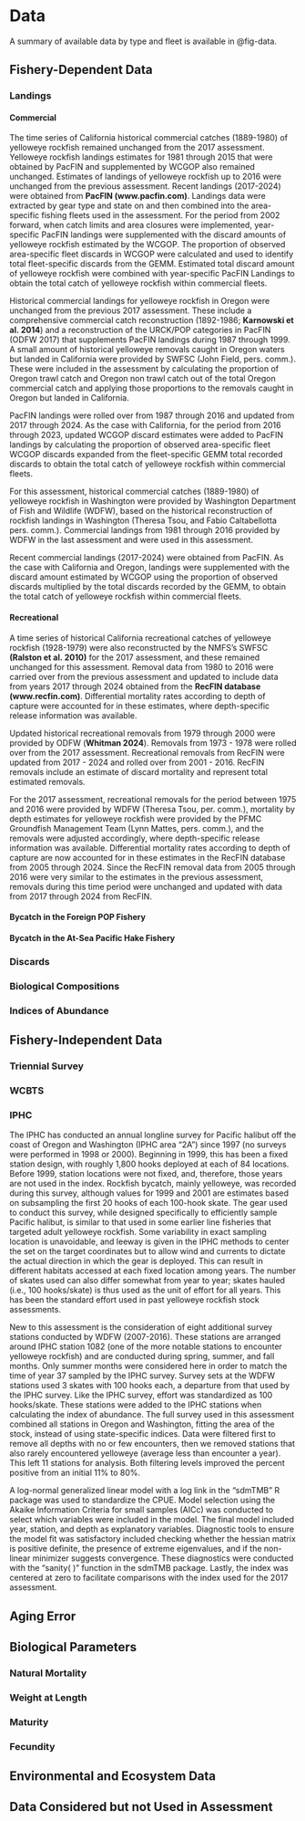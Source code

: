 # Data

<!--- Provide temporal and spatial resolutions or sample size where appropriate for each of the subsections, below.--->

A summary of available data by type and fleet is available in @fig-data.

## Fishery-Dependent Data 

<!-- Commercial fisheries landings by state, year, and gear (PacFIN is the standard source for recent domestic commercial landings), historical catch estimates, discards, recreational fisheries catches, foreign removals; sample size information for length- and age-composition data by state, year and gear, including both the number of trips and fish sampled. Description of methods to estimate abundance indices, sample size information by survey and year. Include complete tables and figures and date of data extraction. -->

### Landings

#### Commercial 

The time series of California historical commercial catches (1889-1980) of yelloweye rockfish remained unchanged from the 2017 assessment. Yelloweye rockfish landings estimates for 1981 through 2015 that were obtained by PacFIN and supplemented by WCGOP also remained unchanged.
Estimates of landings of yelloweye rockfish up to 2016 were unchanged from the previous assessment. Recent landings (2017-2024) were obtained from **PacFIN (www.pacfin.com)**. Landings data were extracted by gear type and state on and then combined into the area-specific fishing fleets used in the assessment. For the period from 2002 forward, when catch limits and area closures were implemented, year-specific PacFIN landings were supplemented with the discard amounts of yelloweye rockfish estimated by the WCGOP. The proportion of observed area-specific fleet discards in WCGOP were calculated and used to identify total fleet-specific discards from the GEMM. Estimated total discard amount of yelloweye rockfish were combined with year-specific PacFIN Landings to obtain the total catch of yelloweye rockfish within commercial fleets.

Historical commercial landings for yelloweye rockfish in Oregon were unchanged from the previous 2017 assessment. These include a comprehensive commercial catch reconstruction (1892-1986; **Karnowski et al. 2014**) and a reconstruction of the URCK/POP categories in PacFIN (ODFW 2017) that supplements PacFIN landings during 1987 through 1999. A small amount of historical yelloweye removals caught in Oregon waters but landed in California were provided by SWFSC (John Field, pers. comm.). These were included in the assessment by calculating the proportion of Oregon trawl catch and Oregon non trawl catch out of the total Oregon commercial catch and applying those proportions to the removals caught in Oregon but landed in California. 

PacFIN landings were rolled over from 1987 through 2016 and updated from 2017 through 2024. As the case with California, for the period from 2016 through 2023, updated WCGOP discard estimates were added to PacFIN landings by calculating the proportion of observed area-specific fleet WCGOP discards expanded from the fleet-specific GEMM total recorded discards to obtain the total catch of yelloweye rockfish within commercial fleets. 

For this assessment, historical commercial catches (1889-1980) of yelloweye rockfish in Washington were provided by Washington Department of Fish and Wildlife (WDFW), based on the historical reconstruction of rockfish landings in Washington (Theresa Tsou, and Fabio Caltabellotta pers. comm.). Commercial landings from 1981 through 2016 provided by WDFW in the last assessment and were used in this assessment. 

Recent commercial landings (2017-2024) were obtained from PacFIN. As the case with California and Oregon, landings were supplemented with the discard amount estimated by WCGOP using the proportion of observed discards multiplied by the total discards recorded by the GEMM, to obtain the total catch of yelloweye rockfish within commercial fleets.

#### Recreational 

A time series of historical California recreational catches of yelloweye rockfish (1928-1979) were also reconstructed by the NMFS’s SWFSC **(Ralston et al. 2010)** for the 2017 assessment, and these remained unchanged for this assessment. Removal data from 1980 to 2016 were carried over from the previous assessment and updated to include data from years 2017 through 2024 obtained from the **RecFIN database (www.recfin.com)**. Differential mortality rates according to depth of capture were accounted for in these estimates, where depth-specific release information was available. 

Updated historical recreational removals from 1979 through 2000 were provided by ODFW (**Whitman 2024**). Removals from 1973 - 1978 were rolled over from the 2017 assessment. Recreational removals from RecFIN were updated from 2017 - 2024 and rolled over from 2001 - 2016. RecFIN removals include an estimate of discard mortality and represent total estimated removals. 

For the 2017 assessment, recreational removals for the period between 1975 and 2016 were provided by WDFW (Theresa Tsou, per. comm.), mortality by depth estimates for yelloweye rockfish were provided by the PFMC Groundfish Management Team (Lynn Mattes, pers. comm.), and the removals were adjusted accordingly, where depth-specific release information was available. Differential mortality rates according to depth of capture are now accounted for in these estimates in the RecFIN database from 2005 through 2024. Since the RecFIN removal data from 2005 through 2016 were very similar to the estimates in the previous assessment, removals during this time period were unchanged and updated with data from 2017 through 2024 from RecFIN.

#### Bycatch in the Foreign POP Fishery

#### Bycatch in the At-Sea Pacific Hake Fishery

### Discards

### Biological Compositions 

### Indices of Abundance

## Fishery-Independent Data

### Triennial Survey

### WCBTS 

### IPHC  

The IPHC has conducted an annual longline survey for Pacific halibut off the coast of Oregon and Washington (IPHC area “2A”) since 1997 (no surveys were performed in 1998 or 2000). Beginning in 1999, this has been a fixed station design, with roughly 1,800 hooks deployed at each of 84 locations. Before 1999, station locations were not fixed, and, therefore, those years are not used in the index. Rockfish bycatch, mainly yelloweye, was recorded during this survey, although values for 1999 and 2001 are estimates based on subsampling the first 20 hooks of each 100-hook skate. The gear used to conduct this survey, while designed specifically to efficiently sample Pacific halibut, is similar to that used in some earlier line fisheries that targeted adult yelloweye rockfish. Some variability in exact sampling location is unavoidable, and leeway is given in the IPHC methods to center the set on the target coordinates but to allow wind and currents to dictate the actual direction in which the gear is deployed. This can result in different habitats accessed at each fixed location among years. The number of skates used can also differ somewhat from year to year; skates hauled (i.e., 100 hooks/skate) is thus used as the unit of effort for all years. This has been the standard effort used in past yelloweye rockfish stock assessments. 

New to this assessment is the consideration of eight additional survey stations conducted by WDFW (2007-2016). These stations are arranged around IPHC station 1082 (one of the more notable stations to encounter yelloweye rockfish) and are conducted during spring, summer, and fall months. Only summer months were considered here in order to match the time of year 37 sampled by the IPHC survey. Survey sets at the WDFW stations used 3 skates with 100 hooks each, a departure from that used by the IPHC survey. Like the IPHC survey, effort was standardized as 100 hooks/skate. These stations were added to the IPHC stations when calculating the index of abundance. The full survey used in this assessment combined all stations in Oregon and Washington, fitting the area of the stock, instead of using state-specific indices. Data were filtered first to remove all depths with no or few encounters, then we removed stations that also rarely encountered yelloweye (average less than encounter a year). This left 11 stations for analysis. Both filtering levels improved the percent positive from an initial 11% to 80%. 

A log-normal generalized linear model with a log link in the “sdmTMB” R package was used to standardize the CPUE. Model selection using the Akaike Information Criteria for small samples (AICc) was conducted to select which variables were included in the model. The final model included year, station, and depth as explanatory variables. Diagnostic tools to ensure the model fit was satisfactory included checking whether the hessian matrix is positive definite, the presence of extreme eigenvalues, and if the non-linear minimizer suggests convergence. These diagnostics were conducted with the “sanity( )” function in the sdmTMB package. Lastly, the index was centered at zero to facilitate comparisons with the index used for the 2017 assessment.

## Aging Error

## Biological Parameters 

### Natural Mortality 

### Weight at Length 

### Maturity 

### Fecundity 

## Environmental and Ecosystem Data 

## Data Considered but not Used in Assessment 



<!--- ADW - commented out all the old text below, moved new relevant text to above outline, re-wrote some sections.
2 Assessment
2.1 Data
**Data used in the yelloweye rockfish assessment are summarized in **Figure X**. These data include both fishery-dependent and fishery-independent sources. Types of data that inform the model include catch, length and age frequency data from seven commercial and recreational fishing fleets. Fishery-dependent biological data used in the assessment originated from both port-based and on-board observer sampling programs. Recreational observer data from Oregon and California were used to construct indices of relative abundance. Yelloweye rockfish catch in the International Pacific Halibut Commission’s (IPHC) long-line survey is also included in an index of relative abundance for Washington and Oregon; IPHC length and age frequency data are also used. Relative biomass indices and information from biological sampling from trawl surveys were included as well; these trawl surveys were conducted by the Northwest Fisheries Science Center and the Alaska Fisheries Science Center of the National Marine Fisheries Service (NMFS).**
2.1.1 Fishery removals
**The fishery removals in the assessment are divided among seven fleets operating within two areas: waters off California (area 1) and off Oregon and Washington (area 2). These fleets include California trawl, California non-trawl and California recreational fisheries, Oregon-Washington trawl and Oregon-Washington non-trawl, Oregon recreation and Washington recreational fleets. Trawl fisheries, in addition to domestic shoreside catches, include very small removals in the foreign Pacific ocean perch (POP) fishery and bycatch in the at-sea Pacific hake fishery. Landings in all seven fleets are shown in **Figure X** and detailed in **Table X**.**
**We reconstructed catches within each fleet by state. By necessity, they were estimated based on port of landing and not area of catch. The port of landing does not always coincide closely with the latitude at which fish were caught. This issue is particularly important for catches between Oregon and Washington. For instance, Oregon vessels, particularly those from northern ports such as Astoria/Warrenton, frequently fish in waters off Washington, but return to Oregon to land their catch. It is not possible to precisely convert port of landing into area of catch, especially for historical catches. The problem is even more challenging in regards to assigning lengths and age data collected by port samplers at the point of landings to area of catch. This issue has become more apparent in recent years, as larger, interagency catch reconstruction efforts have been made. At this point, no reliable method exists to estimate the portion of catches landed in Oregon but caught in Washington and vice versa, nor to do the same for biological data. Therefore, within the overall assessment area, Washington and Oregon were combined into one area, while California was treated as a separate area (in the previous assessment all three states were treated as separate areas).**
**As mentioned earlier, yelloweye rockfish have historically been a prized catch for both commercial and recreational fleets and have largely been retained when encountered. A historical trawl discard study **(Pikitch et al. 1988)** confirms that virtually 100% of yelloweye rockfish catch was retained. Therefore, for the period prior to 2002, it was assumed that all catch was retained and landed.**
**From 2002 forward, when catch limits and area closures were implemented and a portion of yelloweye catches were discarded, the total catch was estimated from both landings and dead discards. Discard information was obtained from the West Coast Groundfish Observer Program (WCGOP). The WCGOP was implemented in 2001 and began with gathering bycatch and discard information on board fishing vessels for the limited entry trawl and fixed gear fleets. Observer coverage has expanded to include the California halibut trawl, the nearshore fixed gear and pink shrimp trawl fisheries. Since 2011, the WCGOP provides 100% at-sea observer monitoring of catch for the catch share-based Individual Fishing Quotas (IFQ) fishery.**
2.1.1.1 Commercial and recreational removals
**Catches of yelloweye rockfish were reconstructed back to 1889, and the assessment assumes equilibrium unfished conditions of the stock prior to that. Recent commercial catch data (1981-2016) for stock assessments are available from the Pacific Fisheries Information Network (PacFIN), a regional fisheries database that manages fishery-dependent information in cooperation with NMFS) and West Coast state agencies. Recent recreational catch data were obtained either from state agencies or from the Recreational Fisheries Information Network (RecFIN), a regional source of recreational data managed by the Pacific States Marine Fisheries Commission (PSMFC).**
**Prior to 1981, however, catch information is sparse, and there is no database analogous to PacFIN to handle the data. Historically, landed catch of rockfish have been reported as mixed-species groups that have similar market value, rather than as individual species **(Barss and Niska 1978, Douglas 1998, Lynde 1986, Niska 1976, Tagart and Kimura 1982)**. These groups are called “market categories”. The species compositions of these mixed-species market categories have changed over time, with technological advances in fishing gear and development of different fisheries. Therefore, reconstruction of historical landings of rockfish has been a challenge.**
**However, in recent years, significant progress has been made by the state agencies and NMFS in reconstructing a comprehensive species-specific time series of catch for use in stock assessments. This assessment relies heavily on the results of these recent efforts. The sources used in the assessment to inform historical commercial and recreational landings within each West Coast state are described below.**
2.1.1.1.1 California
2.1.1.1.1.1 Commercial
The time series of California historical commercial catches (1889-1980) of yelloweye rockfish remained unchanged from the 2017 assessment. Yelloweye rockfish landings estimates for 1981 through 2015 that were obtained by PacFIN and supplemented by WCGOP also remained unchanged.
Estimates of landings of yelloweye rockfish up to 2016 were unchanged from the previous assessment. Recent landings (2017-2024) were obtained from **PacFIN (www.pacfin.com)**. Landings data were extracted by gear type and state on and then combined into the area-specific fishing fleets used in the assessment. For the period from 2002 forward, when catch limits and area closures were implemented, year-specific PacFIN landings were supplemented with the discard amounts of yelloweye rockfish estimated by the WCGOP. The proportion of observed area-specific fleet discards in WCGOP were calculated and used to identify total fleet-specific discards from the GEMM. Estimated total discard amount of yelloweye rockfish were combined with year-specific PacFIN Landings to obtain the total catch of yelloweye rockfish within commercial fleets.
2.1.1.1.1.2 Recreational
A time series of historical California recreational catches of yelloweye rockfish (1928-1979) were also reconstructed by the NMFS’s SWFSC **(Ralston et al. 2010)** for the 2017 assessment, and these remained unchanged for this assessment. Removal data from 1980 to 2016 were carried over from the previous assessment and updated to include data from years 2017 through 2024 obtained from the **RecFIN database (www.recfin.com)**. Differential mortality rates according to depth of capture were accounted for in these estimates, where depth-specific release information was available. 
2.1.1.1.2 Oregon
2.1.1.1.2.1 Commercial
Historical commercial landings for yelloweye rockfish in Oregon were unchanged from the previous 2017 assessment. These include a comprehensive commercial catch reconstruction (1892-1986; **Karnowski et al. 2014**) and a reconstruction of the URCK/POP categories in PacFIN (ODFW 2017) that supplements PacFIN landings during 1987 through 1999. A small amount of historical yelloweye removals caught in Oregon waters but landed in California were provided by SWFSC (John Field, pers. comm.). These were included in the assessment by calculating the proportion of Oregon trawl catch and Oregon non trawl catch out of the total Oregon commercial catch and applying those proportions to the removals caught in Oregon but landed in California. 
PacFIN landings were rolled over from 1987 through 2016 and updated from 2017 through 2024. As the case with California, for the period from 2016 through 2023, updated WCGOP discard estimates were added to PacFIN landings by calculating the proportion of observed area-specific fleet WCGOP discards expanded from the fleet-specific GEMM total recorded discards to obtain the total catch of yelloweye rockfish within commercial fleets. 
2.1.1.1.2.2 Recreational
Updated historical recreational removals from 1979 through 2000 were provided by ODFW (**Whitman 2024**). Removals from 1973 - 1978 were rolled over from the 2017 assessment. Recreational removals from RecFIN were updated from 2017 - 2024 and rolled over from 2001 - 2016. RecFIN removals include an estimate of discard mortality and represent total estimated removals. 
2.1.1.1.3 Washington
2.1.1.1.3.1 Commercial
For this assessment, historical commercial catches (1889-1980) of yelloweye rockfish in Washington were provided by Washington Department of Fish and Wildlife (WDFW), based on the historical reconstruction of rockfish landings in Washington (Theresa Tsou, and Fabio Caltabellotta pers. comm.). Commercial landings from 1981 through 2016 provided by WDFW in the last assessment and were used in this assessment. 
Recent commercial landings (2017-2024) were obtained from PacFIN. As the case with California and Oregon, landings were supplemented with the discard amount estimated by WCGOP using the proportion of observed discards multiplied by the total discards recorded by the GEMM, to obtain the total catch of yelloweye rockfish within commercial fleets.
2.1.1.1.3.2 Recreational
For the 2017 assessment, recreational removals for the period between 1975 and 2016 were provided by WDFW (Theresa Tsou, per. comm.), mortality by depth estimates for yelloweye rockfish were provided by the PFMC Groundfish Management Team (Lynn Mattes, pers. comm.), and the removals were adjusted accordingly, where depth-specific release information was available. Differential mortality rates according to depth of capture are now accounted for in these estimates in the RecFIN database from 2005 through 2024. Since the RecFIN removal data from 2005 through 2016 were very similar to the estimates in the previous assessment, removals during this time period were unchanged and updated with data from 2017 through 2024 from RecFIN.
2.1.1.1.4 Bycatch in the Foreign POP Fishery
**Between the mid-1960s and mid-1970s, a small amount of yelloweye rockfish (32 mt over 11 years) was caught by foreign trawl fleets from the former Soviet Union, Japan, Poland, Bulgaria, and East Germany, which targeted aggregations of Pacific ocean perch (POP) in the waters off the U.S. West Coast **(Love et al., 2002)**. **Rogers (2003)** estimated removals of POP and other species caught within this foreign POP fishery, including removals of yelloweye rockfish. In the assessment, we used estimates of yelloweye bycatch in the foreign POP fishery between 1966 and 1976 as estimated by **Rogers (2003)**.** 
2.1.1.1.5 Bycatch in the At-Sea Pacific Hake Fishery
**Small amounts of yelloweye rockfish catch have been reported for the Pacific hake fishery. That time series cover the period between 1976 and 2016 and include catches removed by foreign and domestic fisheries as well as those obtained during the time of Joint Ventures. The At-Sea Hake Observer Program (A-SHOP) monitors the at-sea hake processing vessels and collects total catch and bycatch data. The annual amounts of yelloweye rockfish bycatch in the at-sea hake fishery, collected by A-SHOP, were obtained from the North Pacific Database Program (NORPAC). The total amount caught in this fishery since 1976 is less than 11 mt.**
2.1.2 Abundance Indices
**Indices of abundance provide an indicator of population dynamics by tracking portions of the population through time. All indices currently available for yelloweye rockfish are treated as relative measures of abundance, as modified by index-specific selectivity, and none of the sampling provides an absolute measure of population size along the spatial extent of the current stock assessment.**
**This assessment utilizes fishery-independent data from three surveys, including two bottom trawl surveys and one hook-and-line survey. Bottom trawl surveys were conducted on the continental shelf and slope of the Northeast Pacific Ocean by the AFSC and NWFSC and include the AFSC shelf survey (often called “triennial”, since it was conducted every third year) and the NWFSC shelf-slope bottom trawl survey. Details on latitudinal and depth coverage of these surveys by year are presented in **Table X**. The hook-and-line survey was conducted by the IPHC.**
**The two bottom trawl surveys do not encounter yelloweye rockfish often (**Table X** and **Table X**), while the IPHC survey targets on halibut and encounters rockfish as bycatch. To supplement the lack of directed yelloweye rockfish surveys, this stock assessment also utilizes several fishery-dependent abundance indices that use catch-per-unit-effort (CPUE) as a relative measure of population abundance. Common to all of these fishery-dependent indices is the high frequencies of zero yelloweye rockfish catches. Thorough data filtering had to be done to identify trips in areas and habitats with the potential to encounter yelloweye rockfish.**
2.1.2.1 Fishery-Independent Indices
2.1.2.1.1 Bottom Trawl Surveys
2.1.2.1.1.1 AFSC Triennial Survey
**The AFSC triennial survey was conducted every third year between 1977 and 2004. In 2004 this survey was conducted by the NWFSC. Survey methods are most recently described in **Weinberg et al. (2002)**. The basic design was a series of equally spaced transects from which searches for tows in specific depth ranges were initiated. Over the years, the survey area varied in depth and latitudinal range (**Table X**). Prior to 1995, the depth range was limited to 366 m (200 fm) and the surveyed area included four INPFC areas (Monterey, Eureka, Columbia and U.S. Vancouver). After 1995, the depth coverage was expanded to 500 m (275 fm) and the latitudinal range included not only the four INPFC areas covered in the earlier years, but also part of the Conception area with a southern extent of 34o50’ N. latitude. For all years, except 1977, the shallower surveyed depth was 55 m (30 fm); in 1977 no tows were conducted shallower than 91 m (50 fm). No yelloweye were observed deeper that 366 meters; therefore, we used a single time series to construct an abundance index from this survey. The data from the 1977 survey were not used in the assessment, because of the differences in depths surveyed and the large number of “water hauls”, when the trawl footrope failed to maintain contact with the bottom **(Zimmermann et al., 2001)**. The tows conducted in Canadian and Mexican waters were also excluded.**
2.1.2.1.1.2 NWFSC West Coast Groundfish Bottom Trawl Survey
**The NWFSC trawl survey has been conducted annually since 2003, and the data between 2003 and 2016 were used in this assessment. The survey consistently covered depths between 55 and 1280 m (30 and 700 fm) and the latitudinal range between 32o34’ and 48o22’ N. latitude, the extent of all five INPFC areas on the U.S. West Coast (**Table X**). The survey is based on a random-grid design, and four industry chartered vessels per year are assigned an approximately equal number of randomly selected grid cells. The survey is conducted from late May to early October, and is divided into two passes, with two vessels operating during each pass. The survey methods are most recently described in detail in **Keller et al. (2017)**.**
2.1.2.1.1.3 Bottom trawl survey abundance indices
**Bottom trawl survey indices were calculated only for Oregon-Washington area, since neither survey had a sufficient number of yelloweye positive hauls in California waters (with some years having no positive hauls at all). Summaries of surveys sampling effort with total number of survey hauls along with yelloweye positive hauls by area are provided in **Table X** and **Table X**.**
**We analyze data from the triennial survey and NWFSC trawl survey using the Vector Autoregressive Spatial Temporal (VAST) delta-model (**Thorson et al. 2015**), implemented as an R package (Thorson and Barnett n.d.) and publicly available online (https://github.com/James-Thorson/VAST). We specifically include spatial and spatio-temporal variation in both encounter probability and positive catch rates, a logit-link for encounter probability, and a log-link for positive catch rates. We also include vessel-year effects for each unique combination of vessel and year in the database, to account for the random selection of commercial vessels used during sampling (**Helser et al. 2004**, **Thorson and Ward 2014**). We approximate spatial variation using 250 knots, and use the bias-correction algorithm (**Thorson and Kristensen 2016**) in Template Model Builder (**Kristensen et al. 2016**). Further details regarding model structure are available in the user manual (https://github.com/James-Thorson/VAST/blob/master/examples/VAST_user_manual.pdf). To confirm convergence of the model estimation algorithm, we confirm that the Hessian matrix is positive definite and that the absolute-value of the final gradient of the log-likelihood with respect to each fixed effect was <0.0001 for each fixed effect.
Following advice from the Scientific and Statistical Committee (SSC) of the Pacific Fishery Management Council (PFMC), we use the following three diagnostics for model fit:
1. The Quantile-Quantile (Q-Q) plot, generated by comparing each observed datum with its predicted distribution under the fitted model, calculating the quantile of that datum, and comparing the distribution of quantiles with its expectation under a null model (i.e., a uniform distribution). This Q-Q plot shows no evidence that the model fails to capture the shape of dispersion shown in the positive catch rate data (**Figure X** and **Figure X**).
2. A comparison of predicted and observed proportion encountered when binning observations by their predicted encounter probability. This comparison shows no evidence that encounter probabilities are over-estimated for low-encounter-probability observations, or vice versa. 
3. A visualization of Pearson residuals for encounter probability and positive catch rates associated with each knot. This comparison shows no evidence of residual spatial patterns for either model component (**Figure X** through **Figure X**). Estimated abundance indices for triennial and NWFSC trawl survey are shown in **Figure X** and **Figure X**, respectively. The triennial survey index shows an abrupt decline in 1992, and NWFSC trawl survey shows an increasing trend between 2004 and 2013 with lower estimates in the last two years. Comparison of VAST abundance indices used in the assessment with estimates calculated using the designed-based area swept approach are provided in **Figure X** and **Figure X**, for the AFSC triennial and NWFSC surveys, respectively. **Figure X** and **Figure X** show comparisons of VAST indices with abundance estimates used in 2011 assessment, calculated using a non-spatial delta-GLMM approach, for the AFSC triennial and NWFSC surveys respectively.**
2.1.2.1.2 IPHC Longline Survey
The IPHC has conducted an annual longline survey for Pacific halibut off the coast of Oregon and Washington (IPHC area “2A”) since 1997 (no surveys were performed in 1998 or 2000). Beginning in 1999, this has been a fixed station design, with roughly 1,800 hooks deployed at each of 84 locations. Before 1999, station locations were not fixed, and, therefore, those years are not used in the index. Rockfish bycatch, mainly yelloweye, was recorded during this survey, although values for 1999 and 2001 are estimates based on subsampling the first 20 hooks of each 100-hook skate. The gear used to conduct this survey, while designed specifically to efficiently sample Pacific halibut, is similar to that used in some earlier line fisheries that targeted adult yelloweye rockfish. Some variability in exact sampling location is unavoidable, and leeway is given in the IPHC methods to center the set on the target coordinates but to allow wind and currents to dictate the actual direction in which the gear is deployed. This can result in different habitats accessed at each fixed location among years. The number of skates used can also differ somewhat from year to year; skates hauled (i.e., 100 hooks/skate) is thus used as the unit of effort for all years. This has been the standard effort used in past yelloweye rockfish stock assessments. New to this assessment is the consideration of eight additional survey stations conducted by WDFW (2007-2016). These stations are arranged around IPHC station 1082 (one of the more notable stations to encounter yelloweye rockfish) and are conducted during spring, summer, and fall months. Only summer months were considered here in order to match the time of year 37 sampled by the IPHC survey. Survey sets at the WDFW stations used 3 skates with 100 hooks each, a departure from that used by the IPHC survey. Like the IPHC survey, effort was standardized as 100 hooks/skate. These stations were added to the IPHC stations when calculating the index of abundance. The full survey used in this assessment combined all stations in Oregon and Washington, fitting the area of the stock, instead of using state-specific indices. Data were filtered first to remove all depths with no or few encounters, then we removed stations that also rarely encountered yelloweye (average less than encounter a year). This left 11 stations for analysis. Both filtering levels improved the percent positive from an initial 11% to 80%. 
A log-normal generalized linear model with a log link in the “sdmTMB” R package was used to standardize the CPUE. Model selection using the Akaike Information Criteria for small samples (AICc) was conducted to select which variables were included in the model. The final model included year, station, and depth as explanatory variables. Diagnostic tools to ensure the model fit was satisfactory included checking whether the hessian matrix is positive definite, the presence of extreme eigenvalues, and if the non-linear minimizer suggests convergence. These diagnostics were conducted with the “sanity( )” function in the sdmTMB package. Lastly, the index was centered at zero to facilitate comparisons with the index used for the 2017 assessment.
2.1.2.2.1 California MRFSS Dockside CPUE, 1980-1999
**The California dockside sampling of the Commercial Passenger Fishing Vessel (CPFV) and private boat sectors was available from 1980-2003, but the years 1989-1991 were not sampled. Years after 1999 were also excluded due to catch restrictions, and thus changing catchability over a short time period. An attempt to correct for this management change was made by using management period as a factor in an exploratory model, but this proved unsuccessful, thus the time series was truncated at 1999. Further filtering of additional years, regions and subregions with little to no catch of yelloweye rockfish improved the positive catch rate of yelloweye from 4% to 16% (**Table X**). One additional filter, the Stephens-MacCall method (**Stephens and MacCall 2004**) was also applied. This approach uses a linear model to relate yelloweye rockfish catches to the catches of others species, thus inferring trips likely to catch yelloweye rockfish to the species composition of the catch. Applying this filter further increased the presence of yelloweye rockfish to 53%. The final model includes the factors YEAR and AREA (**Table X**). The data generally met the assumptions of the GLM (**Figure X** and **Figure X**) and jackknifing was used to estimate uncertainty (**Table X**). The index shows a general decline in yelloweye rockfish over the time period, with moderate to high levels of uncertainty (**Figure X**).**
2.1.2.2.2 California Onboard Observer CPUE, 1988-1998
The CDFW conducted an onboard CPFV sampling program in central California from 1987- 1998. This program sought to collect information on the recreational groundfish sector by recording catch, effort and length data at the level of a fishing trip. Subsequent work digitized the original data sheets and aggregated the relevant location information (time and number of observed anglers) to match the available catch information (**Monk et al. 2016**). Filtering of the data was done as follows:
•	removed trips with missing information,
•	removed drifts that were under 2 minutes (indicative of a non-standard drift),
•	removed year 1987 (under sampled),
•	removed reefs with <12 positive records or all positives in one year,
•	removed depths <30m and >160m, depths at which yelloweye were rarely or never encountered,
•	and removed county 85 (no positives).
This filtering improved the percent positive yelloweye from 10% to 14%, but also pinpointed trips with higher probabilities that yelloweye rockfish could be encountered by reducing total trips by almost half (**Table X**). Model selection explored the inclusion of MONTH, DEPTH, COUNTY, and REEF as factors, in addition to YEAR. The final model was YEAR+MONTH+DEPTH+COUNTY (**Table X**). The data generally met the assumptions of the GLM (**Figure X** and **Figure X**). Both bootstrapping and jackknifing estimates of uncertainty were calculated; jackknifing was used for the reference model (**Table X**). The delta-GLM model results were very different from the geometric average of the catch rates; uncertainty was at moderate levels (**Table X** and **Figure X**). The CPFV index show a similar population decline as the dockside index, with the CPFV index having lower levels of uncertainty (**Figure X**).
2.1.2.2.3 Oregon Onboard Observer CPUE, 2001 – 2024
The Oregon Onboard Observer (now Ocean Recreational Fisheries Survey, or ORFS) index was updated from the previous yelloweye rockfish assessment and updated drift-level catch-per-unit-effort data was obtained from ODFW through the end of 2024. The database contains information on catch by species (number of retained and released fish), effort (angler hours), sample depth, and bag limits and other relevant regulations (@monk_documentation_2013).  
The unfiltered data set contained 18,410 drifts. Multiple standardized filters are applied to remove outliers and data unsuitable for an index. These filters are very similar to filters applied in 2017 and include drifts without data needed for CPUE information, long drifts (below 95th quantile), drifts in deeper waters (less than 64fm, 99th quantile), drifts that were targeting primarily mid-water species, and drifts outside of the legal fishing depth (with a five fm buffer). Additionally, years with extreme low sample sizes (<10) were excluded, including 2003, 2016 and 2019. Finally, drifts onboard charters from Port Orford were removed due to small sample size. The final filtered dataset included 6,839 trips with a 6.1% encounter rate for yelloweye rockfish. 
Covariates evaluated included year, month, port, the open depths to fishing (all depths or inside 20/30/40fm), and a 5fm-binned depth of drift covariate. This is in contrast to the 2017 index, which was only able to evaluate a year covariate. The covariates listed above are standard to evaluate for this index in other assessments. Negative binomial models were fit using sdmTMB (version 0.6.0) to the drift-level data (catch with a log offset for adjusted angler hours). A model without the open fishing depths or month was selected as the best fit model by AIC (Table “model selection”). Acceptable diagnostics for the model were achieved (FIGURE – qqplot). The index of abundance in shown in Figure XXX and Table XXXX. A comparison to the ORFS index used in the previous assessment indicates that despite the change in modeling approach and the covariates included, most years overlap between the two indices and similar trends are observed (Figure “ORFS index comparison”). The updated index has reduced within-year variance and a lack of extreme swings in the standardized index value (e.g. 2013).   
2.1.2.2.4 Oregon MRFSS Dockside CPUE, 1982-1999
**Trip-level dockside interview data from MRFSS (Type-3 records) were provided by ODFW. The original data set runs from 1980-2003, with a gap in coverage in years 1989-1991. Filtering of the data was done as follows:
•	removed counties with no or few encounters,
•	removed waves (i.e., a two-month period) with few to no catches,
•	applied the **Stephens-MacCall (2004)** approach of selecting trips with species compositions most likely to have occurred in yelloweye habitat,
•	and removed years 1980 and 1981 (few encounters) and all years after 1999 (due to management changes).
This filtering improved the percent positive yelloweye rockfish from 27% to 74%, and also reduced the number of samples by 80% (**Table X**). No model selection was possible as YEAR was the only factor with positives in every level. The data generally met the assumptions of the GLM (**Figure X** and **Figure X**). Jackknifing estimates of uncertainty were used for the reference model (**Table X**). The delta-GLM model results shows a general decline in yelloweye rockfish over the period, with moderate to high levels of uncertainty **Table X** and **Figure X**).**
2.1.2.2.5 Oregon ORBS Dockside (release only) CPUE, 2004-2024
The Ocean Recreational Boat Survey (ORBS) dockside index for Oregon was updated for this assessment. CPUE, expressed in terms of fish per angler-hour, was calculated by multiplying the number of anglers and the total trip time, minus the boat type-specific travel time. The database contains information on released fish by species (number of angler-reported released fish), effort (angler hours), sample location (port where data were collected), date, bag limits and other relevant regulations, boat type (charter or private), and trip type (e.g., bottom associated fish). 
The unfiltered data set contained 504,128 trips from 2001 - 2024. Since the previous yelloweye assessment, multiple data filters have been standardized, which are very similar to the 2017 assessment, and are applied to ORBS trip-level data to remove outliers and data unsuitable for an index. For this index, the time period was restricted to years when retention of yelloweye rockfish was prohibited, which began on January 1, 2004. There were two differences in the filtering in this updated index. One, the previous index began in 2005, which was determined to be an error in the timing of the implementation of prohibited status for yelloweye. Given that prohibition was in effect on January 1, the year 2004 is included in this updated index. The second difference in filtering is the elimination of the Stephens-MacCall filter in the updated index. This filter has not been used for several assessment cycles, based on a recommendation from NWFSC staff (pers. comm. A. Whitman, ODFW). The final dataset included 133,039 trips (TABLE “percent_pos.csv”) from 2004 – 2024 with an overall encounter rate of 7.4%.
Covariates evaluated included year, month, port, the open depths to fishing (all depths or inside 20/30/40 fm), and boat type. These are the same covariates evaluated in the 2017 ORBS index, apart from the open depths of the fishery. The final model in 2017 included boat type, port and year. Negative binomial models were fit in sdmTMB (Version 0.6.0) to the trip-level data (catch with a log offset for adjusted angler hours). The final model selected includes year, month, port, boat type and open fishery depths, which was the best fit model by AIC in this series (TABLE “model_selection.csv”). Acceptable diagnostics for the model were achieved (FIGURE – qqplot). The index of abundance in shown in Figure XXX and Table XXXX. ODFW no longer maintains the deltaGLM code that was used to develop the 2017 index and so the index was updated to use the currently accepted modeling approach for PFMC groundfish assessments (sdmTMB). To bridge this change, the 2017 model index structure was applied to the current dataset using sdmTMB and compared to the deltaGLM index used in the 2017 assessment and the current recommended updated index in Figure XX (“ORBS index comparison”). There are some differences observed in 2005 – 2009 between the deltaGLM index and the two sdmTMB indices; however, this appears to be largely driven by the updated modeling approach. A comparison to the ORFS index used in the previous assessment indicates that despite the change in modeling approach and the covariates included, most years overlap between the two indices and similar trends are observed (Figure “ORFS index comparison”). The updated index has reduced within-year variance and a lack of extreme swings in the standardized index value (e.g. 2013). 
2.1.2.2.6 Washington Dockside CPUE, 1982-2001
**The WDFW conducted dockside interviews of recreational fishing trips from 1981-2016. These interviews collected information on catch of several species, including yelloweye rockfish, number of anglers fishing, trip type, boat type, port, fishing area , month, day, week, and other details. Only years prior to and including 2001 were considered given management actions after 2001, which significantly changed the reported number of yelloweye rockfish. Filtering of the data was done as follows:
•	retained “bottomfish only” trips,
•	removed trips with no recorded anglers,
•	removed fishing areas and ports with no catches of yelloweye rockfish,
•	retained trips that caught more than 1 of the following groundfishes: brown, canary, copper, China, quillback, and yelloweye rockfishes, kelp greenling, and lingcod,
•	and retained only months May-September (core bottomfishing months).
This filtering improved the percent positive yelloweye rockfish from 3% to 25%, and reduced the number of samples by 92% to select trips most likely to encounter yelloweye rockfish (**Table  X**). Model selection explored the inclusion of MONTH, BOAT TYPE, and PORT as factors, in addition to YEAR. The final model retained all factors (**Table X**). The data generally met the assumptions of the GLM (Figure 39and Figure 40). Bootstrapping estimates of uncertainty were calculated at relatively low levels (Table 20, Figure 41). The delta-GLM model results were very different from the geometric average of the catch rates; uncertainty was at low levels (**Figure X**). 
Fishery-dependent indices for the Oregon-Washington area are dynamic and highly variable, meaning the information content of each is probably fairly low (**Figure X**).**
2.1.3 Fishery-Dependent Biological Compositions
Most biological data for yelloweye rockfish were reported for both sexes combined. Since composition data and estimates of growth parameters for yelloweye rockfish did not indicate sexual dimorphism in growth, length and age frequency distributions were generated by year for females and males combined. Sampling statistics (number of samples and number of individual fish) for each fleet and year were used to create length and frequency distributions, are shown from **Table X** through **Table X**. 
Length composition data from commercial and recreational fisheries were compiled into 2-cm increment length bins, ranging from 10 to 74 cm. Most lengths were reported as fork lengths, but there were some in the recreational fisheries that were reported as total lengths. A sample of **several hundreds of fish** for which both fork and total lengths were taken were analyzed and a linear relationship (R2 = 0.999) was developed to convert total to fork length. 
Due to sparse sampling as a result of regulatory discard requirements, raw length frequencies are calculated as the count of fish within a given size bin. **This has been the case in previous assessments, and preliminary investigation of alternate weighting procedures revealed little sensitivity to this choice**.
The initial input sample sizes for length frequency distributions of yelloweye rockfish fishery-dependent sources were calculated by year as a function of the number of trips (or samples in the case of recreational fleets) and number of fish sampled, following **Stewart and Hamel (2014)**:
 **ADD FUNCTIONS**
This method was developed based on analysis of the input and model-derived effective sample sizes from West Coast groundfish stock assessments. A step-wise linear regression was used to estimate the increase in effective sample size per sample based on fish-per-sample and the maximum effective sample size for large numbers of individual fish.
 
Age composition data from fisheries ranged from age 0 to age 65. Age composition data were compiled as conditional ages at length (CAAL) distributions by fleet and year. The CAAL approach uses an age-length matrix, in which columns correspond to ages and rows to length bins. The distribution of ages in each column then is treated as a separate observation, conditioned on the corresponding length bin (row). The conditional ages-at-length approach has been used in most stock assessments on the West Coast of the United States in the last decade, since it has several advantages over the use of marginal age frequency distributions. Age structures are usually collected from the individuals that have been measured for length. If the standard age compositions are used along with length frequency distributions in the assessment, the information on year class strength may be double-counted since the same fish are contributing to likelihood components that are assumed to be independent. The use of conditional age distributions within each length bin allows avoiding such double-counting. Also, the use of conditional ages at length distributions allows the reliable estimation of growth parameters within the assessment model. The initial sample sizes for conditional ages-at-length data were the actual numbers of fish on which each composition is based.
Biological information was obtained from a variety of sources. These sources are described below by state and fleet. The length compositions constructed from these data are shown in **Figure X** through **Figure X**. The age compositions constructed from these data are shown in **Figure X** through **Figure X**. 
2.1.3.1 California
2.1.3.1.1 Length Compositions
Updated length composition data for California commercial catches (trawl and non-trawl) were available from PacFIN (extracted on April 4, 2025). Trawl length data were collected between 1978 and 2024, while non-trawl length data were available between 1979 and 2002. Trawl length data were also available from WCGOP between 2019 and 2022, while non-trawl length data were available for the period between 2004 and 2023. Updated length composition data for California recreational fishery were obtained from RecFIN (**extracted …**). These data yielded a relatively consistent number of samples between 1980 and 2024. In early periods (prior to 1993), the lengths from recreational fishery were measured as total length (and converted to fork length), and after 1993 as fork length. Updated length compositions from the California On-Board CPFV Observer Sampling Program were available for the years 1987-1999 and 2004-2024. 
2.1.3.1.2 Age Compositions
Age composition data were extremely limited for California fisheries. No yelloweye rockfish age data were available from the Californian trawl fishery. A sample of only six fish was available from the non-trawl fishery for 2005 from the WCGOP and a limited amount of ages (52 fish) was provided by CDFW for the period 1978-1988 (John Budrick, pers. comm.). A limited amount of recently generated age data were provided from recreational fishery by the SWFSC for 1979-1984 (Don Pearson and John Field, pers. comm.) and by the CDFW for years 2009- 2016 (John Budrick, pers. comm.). The latter data set was generated from confiscated yelloweye rockfish collected from recreational catches, when retention for yelloweye rockfish was prohibited. 
2.1.3.2 Oregon
2.1.3.2.1 Length Compositions
Updated length composition data for Oregon trawl and non-trawl commercial fisheries were obtained from PacFIN (extracted on April 4, 2025). Trawl length compositions were available for years 1995-2024 and non-trawl length compositions were available for years 1995-2024. The WCGOP also provided length composition data for 2005-2023 from the trawl fishery and between 2004 and 2023 from the non-trawl fleet. Updated lengths from the recreational fishery were obtained from RecFIN for 1980-2024. These data were collected in the MRFSS and, the Ocean Recreational Boat Survey (ORBS) dockside sampling programs (total lengths were converted to fork lengths when needed), and from the Ocean Recreational Fishery Survey (ORFS, previously the Oregon onboard recreational observer program), which measures fish discarded at sea.
2.1.3.2.2 Age Compositions
Updated age composition data from Oregon commercial fisheries were obtained from PacFIN and included samples from the trawl fishery (1141 fish) collected in 2001-2024 and from the non-trawl fishery (111 fish) for 2008-2024. The WCGOP also had samples for Oregon-Washington states (information not available at the state level) from trawl fisheries collected in 2004-2006 (77 fish) and from the non-trawl fisheries for 2004-2007 (79 fish). Age composition data from Oregon recreational fisheries were obtained from WDFW (who read age structures) for selected years between 1979 and 2012. Early samples from this dataset (in the 1970s and 1980s) were taken by an ODFW biologist in Garibaldi who saw the offshore fishery starting to develop. A limited amount of yelloweye rockfish age data from the recreational fishery, collected between 2009 and 2016 from fish that were illegally landed and confiscated (since no retention is allowed) were provided by ODFW. 
2.1.3.3 Washington
2.1.3.3.1 Length Compositions
Updated length composition data for the Washington trawl and non-trawl commercial fisheries were obtained from PacFIN (extracted on April 4, 2025). Trawl length compositions were available for 1996-2023 and non-trawl for 1980-2024. The WCGOP also provided lengths for 2005-2019 from the trawl fishery and for 2004-2023 from the commercial non-trawl fleet. Yelloweye rockfish lengths from the recreational fishery were obtained from RecFIN for 1981-2024.
2.1.3.3.2 Age Compositions
Age composition data from Washington commercial fisheries were obtained from PacFIN and included samples from the trawl fishery (268 fish) collected between 2002 and 2023 and from the non-trawl fishery (2166 fish) collected between 2001 and 2024. The WCGOP also had samples for Oregon-Washington states (information not available at the state level) from trawl fisheries collected in 2004-2006 (77 fish) and from the non-trawl fisheries for 2004-2007 (79 fish). Ages from recreational fisheries were obtained from WDFW for selected years between 1979 and 2024. These data were collected in the MRFSS and in the WDFW Ocean Sampling Program (OSP) and obtained from RecFIN.
2.1.4 Fishery-Independent Biological Compositions
 2.1.4.1 Length Compositions
Length composition data were available for all three fishery-independent surveys. The length composition data from the previous assessment was used up to 2016. Data from 2017 through 2024 was obtained for NWFSC West Coast Groundfish Bottom Trawl Survey and the Triennial survey were obtained using functions from the **{nwfscSurvey} R package**. The IPHC survey data was provided from WDFW. 
A summary of sampling efforts (number of hauls and number of individual fish) in all surveys is provided in **Table X** and **Table X**. Length composition data were compiled into 33 length bins, ranging from 10 to 74 cm. Year-specific length frequency distributions generated for each survey are shown in **Figure X**.
The initial input sample sizes for the survey length frequency distribution data were calculated as a function of both the number of fish and number of tows (or STLKEY in the case of the IPHC survey) sampled using the method developed by via Stewart’s Method from the **Pacific Ocean Perch assessment**:
**ADD FUNCTIONS**
which precedes the **Stewart and Hamel (2014)** method that is more specific to species types.
2.1.4.2 Age Compositions
Age composition data were available from the NWFSC trawl survey and IPHC surveys through the same sources as the length data. No age data were available from the triennial survey. As in the case of fishery data, age composition data were assembled into 66 age bins, ranging from age 0 to age 65. Year-specific age frequency distributions generated for each survey are shown in **Figure X** and **Figure X**. In the model, age composition data from the surveys were compiled as conditional distributions of ages at length by survey and year. The initial sample sizes for conditional age-at-length data were the actual numbers of fish on which each composition is based.
2.1.5 Biological Parameters and Data
The length-weight relationship used in this assessment is based on data collected in the NWFSC trawl survey obtained from the **{nwfscSurvey} R package**. Length-weight curves were fitted with the sexes combined using the following relationship:
**ADDE FUCNTION**
Where W is individual weight (kg), L is total natural length (cm) and ⍺ and  β are coefficients used as constants.
The parameters derived from this analysis were as follows: ⍺ = 7.183309·10-6, and β  = 3.244801 (**Figure X **(can be found under Rcode > model_params > plots)). We updated parameters used in the 2011 assessment, since many samples used were based on total lengths in addition to those based on fork lengths.
2.1.5.2 Maturity
2.1.5.3 Fecundity
2.1.5.4 Natural Mortality
2.1.5.5 Ageing Error
2.1.6 Environmental or Ecosystem Data --->
